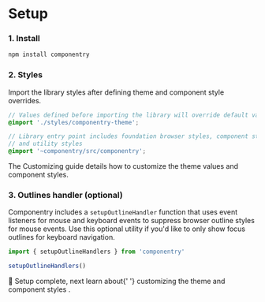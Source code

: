 # Setup

### 1. Install

```sh
npm install componentry
```

### 2. Styles

Import the library styles after defining theme and component style overrides.

```scss
// Values defined before importing the library will override default values
@import './styles/componentry-theme';

// Library entry point includes foundation browser styles, component styles,
// and utility styles
@import '~componentry/src/componentry';
```

The <Anchor to='/getting-started/customizing'>Customizing</Anchor> guide details how to
customize the theme values and component styles.

### 3. Outlines handler (optional)

Componentry includes a `setupOutlineHandler` function that uses event listeners for mouse
and keyboard events to suppress browser outline styles for mouse events. Use this optional
utility if you'd like to only show focus outlines for keyboard navigation.

```javascript
import { setupOutlineHandlers } from 'componentry'

setupOutlineHandlers()
```

<Text mt='xl'>
  🎉 Setup complete, next learn about{' '}
  <Anchor to='/getting-started/customizing'>
    customizing the theme and component styles
  </Anchor>
  .
</Text>
